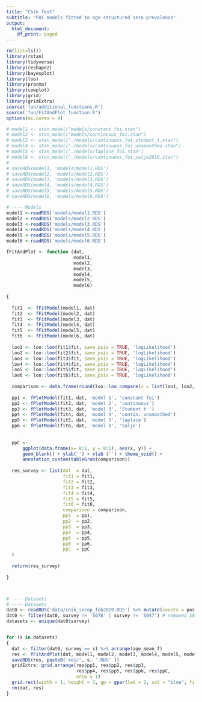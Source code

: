 ```yaml
---
title: "Chik Test"
subtitle: "FOI models fitted to age-structured sero-prevalence"
output:
  html_document:
    df_print: paged
---
```


```r
rm(list=ls())
library(rstan)
library(tidyverse)
library(reshape2)
library(bayesplot)
library(loo)
library(pracma)
library(cowplot)
library(grid)
library(gridExtra)
source('fun/additional_functions.R')
source('fun/FitAndPlot_function.R')
options(mc.cores = 4)

```


```r
# model1 <- stan_model("models/constant_foi.stan")
# model2 <- stan_model("models/continuous_foi.stan")
# model3 <- stan_model("./models/continuous_foi_student_t.stan")
# model4 <- stan_model("./models/continuous_foi_unsmoothed.stan")
# model5 <- stan_model("./models/laplace_foi.stan")
# model6 <- stan_model("./models/continuous_foi_salje2016.stan")
# 
# saveRDS(model1, 'models/model1.RDS')
# saveRDS(model2, 'models/model2.RDS')
# saveRDS(model3, 'models/model3.RDS')
# saveRDS(model4, 'models/model4.RDS')
# saveRDS(model5, 'models/model5.RDS')
# saveRDS(model6, 'models/model6.RDS')

# ---- Models 
model1 <-readRDS('models/model1.RDS')
model2 <-readRDS('models/model2.RDS')
model3 <-readRDS('models/model3.RDS')
model4 <-readRDS('models/model4.RDS')
model5 <-readRDS('models/model5.RDS')
model6 <-readRDS('models/model6.RDS')

```


```r

fFitAndPlot <- function (dat, 
                         model1, 
                         model2, 
                         model3, 
                         model4, 
                         model5,
                         model6)
  
{  
  
  fit1  <- fFitModel(model1, dat)
  fit2  <- fFitModel(model2, dat)
  fit3  <- fFitModel(model3, dat)
  fit4  <- fFitModel(model4, dat)
  fit5  <- fFitModel(model5, dat)
  fit6  <- fFitModel(model6, dat)
  
  loo1 <- loo::loo(fit1$fit, save_psis = TRUE, 'logLikelihood')
  loo2 <- loo::loo(fit2$fit, save_psis = TRUE, 'logLikelihood')
  loo3 <- loo::loo(fit3$fit, save_psis = TRUE, 'logLikelihood')
  loo4 <- loo::loo(fit4$fit, save_psis = TRUE, 'logLikelihood')
  loo5 <- loo::loo(fit5$fit, save_psis = TRUE, 'logLikelihood')
  loo6 <- loo::loo(fit6$fit, save_psis = TRUE, 'logLikelihood')
  
  comparison <- data.frame(round(loo::loo_compare(x = list(loo1, loo2, loo3, loo4, loo5, loo6)), 3)) [, 1:2]
  
  pp1 <- fPlotModel(fit1, dat, 'model 1', 'constant foi')
  pp2 <- fPlotModel(fit2, dat, 'model 2', 'continuous')
  pp3 <- fPlotModel(fit3, dat, 'model 3', 'Student t ')
  pp4 <- fPlotModel(fit4, dat, 'model 4', 'contin. unsmoothed')
  pp5 <- fPlotModel(fit5, dat, 'model 5', 'laplace')
  pp6 <- fPlotModel(fit6, dat, 'model 6', 'Salje')
  
  
  ppC <-  
      ggplot(data.frame(x= 0:1, y = 0:1), aes(x, y)) +
      geom_blank() + ylab('') + xlab ('') + theme_void() +
      annotation_custom(tableGrob(comparison)) 
  
  res_survey <- list(dat  = dat,
                     fit1 = fit1,
                     fit2 = fit2,
                     fit3 = fit3,
                     fit4 = fit4,
                     fit5 = fit5,
                     fit6 = fit6,
                     comparison = comparison,
                     pp1  = pp1,
                     pp2  = pp2,
                     pp3  = pp3,
                     pp4  = pp4,
                     pp5  = pp5,
                     pp6  = pp6,
                     ppC  = ppC
  )
  
  return(res_survey)
  
}



# ---- Datasets
# ---- Datasets
dat0 <- readRDS('data/chik_serop_feb2019.RDS') %>% mutate(counts = pos) 
dat0 <- filter(dat0, survey != 'S078' | survey != 'S047') # removed S078 as it only got one age class
datasets <- unique(dat0$survey)


for (s in datasets) 
{
  dat <- filter(dat0, survey == s) %>% arrange(age_mean_f)
  res <- fFitAndPlot(dat, model1, model2, model3, model4, model5, model6)
  saveRDS(res, paste0('res/', s, '.RDS' ))
  gridExtra::grid.arrange(res$pp1, res$pp2, res$pp3, 
                          res$pp4, res$pp5, res$pp6, res$ppC,
                          nrow = 1)
  grid.rect(width = 1, height = 1, gp = gpar(lwd = 2, col = "blue", fill = NA))
  rm(dat, res)
}






```







